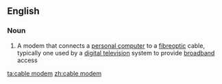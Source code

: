 ==English==

===Noun===
{{wikipedia}}
{{en-noun|sg=[[cable]] [[modem]]}}

#{{Internet}} A modem that connects a [[personal computer]] to a [[fibreoptic]] cable, typically one used by a [[digital television]] system to provide [[broadband]] access

[[ta:cable modem]]
[[zh:cable modem]]